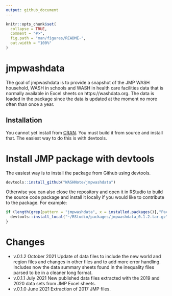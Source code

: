 ```yaml
---
output: github_document
---
```


<!-- README.md is generated from README.Rmd. Please edit that file -->

```r
knitr::opts_chunk$set(
  collapse = TRUE,
  comment = "#>",
  fig.path = "man/figures/README-",
  out.width = "100%"
)
```

# jmpwashdata

<!-- badges: start -->
<!-- badges: end -->

The goal of jmpwashdata is to provide a snapshot of the JMP WASH household, WASH in schools and WASH in health care facilities data that is normally available in Excel sheets on https://washdata.org. The data is loaded in the package since the data is updated at the moment no more often than once a year. 

## Installation

You cannot yet install from [CRAN](https://CRAN.R-project.org). You must build it from source and install that. The easiest way to do this is with devtools.

# Install JMP package with devtools

The easiest way is to install the package from Github using devtools.
``` r
devtools::install_github("WASHNote/jmpwashdata")
```

Otherwise you can also close the repository and open it in RStudio to build the source code package and install it locally if you would like to contribute to the package. For example:
```r
if (length(grep(pattern = "jmpwashdata", x = installed.packages()[,"Package"])) == 0) {
  devtools::install_local("~/RStudio/packages/jmpwashdata_0.1.2.tar.gz")
}
```

# Changes

- v.0.1.2 October 2021 Update of data files to include the new world and region files and changes in other files and to add more error handling. Includes now the data summary sheets found in the inequality files parsed to be in a cleaner long format.
- v.0.1.1 July 2021 New published data files extracted with the 2019 and 2020 data sets from JMP Excel sheets.
- v.0.1.0 June 2021 Extraction of 2017 JMP files.
